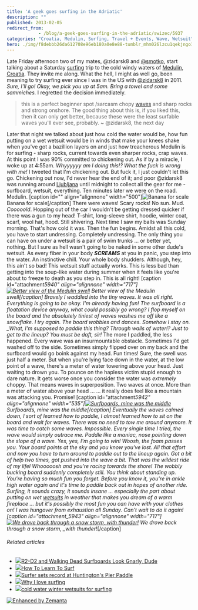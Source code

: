 ```yaml
---
title: 'A geek goes surfing in the Adriatic'
description: ""
published: 2013-02-05
redirect_from: 
            - /blog/a-geek-goes-surfing-in-the-adriatic/swizec/5937
categories: "Croatia, Medulin, Surfing, Travel + Events, Wave, Wetsuit"
hero: ./img/f8debbb26da612708e96eb180a0e8e88-tumblr_mhm026lzcu1qekjngo1_500.jpg
---
```

Late Friday afternoon two of my mates, @zidarsk8 and [@smotko](http://twitter.com/smotko), start talking about a Saturday [surfing](http://en.wikipedia.org/wiki/Surfing "Surfing") trip to the cold windy waters of [Medulin](<http://maps.google.com/maps?ll=44.8219444444,13.935&spn=0.1,0.1&q=44.8219444444,13.935 (Medulin)&t=h> "Medulin"), [Croatia](<http://maps.google.com/maps?ll=45.8,16.0&spn=10.0,10.0&q=45.8,16.0 (Croatia)&t=h> "Croatia"). They invite me along. What the hell, I might as well go, been meaning to try surfing ever since I was in the US with [@zidarsk8](https://twitter.com/zidarsk8) in 2011. _Sure, I&#x27;ll go!_ _Okay, we pick you up at 5am. Bring a towel and some sammiches._ I regretted the decision immediately.

> this is a perfect beginner spot /sarcasm chopy [waves](http://en.wikipedia.org/wiki/Wave "Wave") and sharp rocks and strong onshore. The good thing about this is, if you liked this, then it can only get better, because these were the least surfable waves you&#x27;ll ever see, probably. ~ @zidarsk8, the next day

Later that night we talked about just how cold the water would be, how fun putting on a wet wetsuit would be in winds that make your knees shake when you&#x27;ve got a bazillion layers on and just how treacherous Medulin is for surfing - sharp rocks, current towards even sharper rocks, crap waves. At this point I was 90% committed to chickening out. As if by a miracle, I woke up at 4:55am. _Whyyyyyy am I doing this!? What the fuck is wrong with me!_ I tweeted that I&#x27;m chickening out. But fuck it, I just couldn&#x27;t let this go. Chickening out now, I&#x27;d never hear the end of it; and poor @zidarsk8 was running around [Ljubljana](<http://maps.google.com/maps?ll=46.0555555556,14.5083333333&spn=0.1,0.1&q=46.0555555556,14.5083333333 (Ljubljana)&t=h> "Ljubljana") until midnight to collect all the gear for me - surfboard, wetsuit, everything. Ten minutes later we were on the road. Medulin. \[caption id=&quot;&quot; align=&quot;alignnone&quot; width=&quot;500&quot;]![Banana for scale](./img/f8debbb26da612708e96eb180a0e8e88-tumblr_mhm026lzcu1qekjngo1_500.jpg "Banana for scale") Banana for scale\[/caption] There were waves! Scary rocks! No sun. Mud. _Cooooold_. Hopping out of the car I wouldn&#x27;t be getting dressed quicker if there was a gun to my head! T-shirt, long-sleeve shirt, hoodie, winter coat, scarf, wool hat, hood. Still shivering. Next time I saw my balls was Sunday morning. That&#x27;s how cold it was. Then the fun begins. Amidst all this cold, you have to start undressing. Completely undressing. The only thing you can have on under a wetsuit is a pair of swim trunks ... or better yet, nothing. But I sure as hell wasn&#x27;t going to be naked in some other dude&#x27;s wetsuit. As every fiber in your body **_SCREAMS_** at you in panic, you step into the water. An instinctive chill. Your whole body shudders. Although, hey, this ain&#x27;t so bad! This wetsuit stuff actually works. This is less bad than getting into the soup-like water during summer when it feels like you&#x27;re about to freeze to death as you step in. This is all right! \[caption id=&quot;attachment*5940&quot; align=&quot;alignnone&quot; width=&quot;717&quot;][![Better view of the Medulin swell](./img/blog-wp-content-uploads-2013-02-medulin-swell-1024x764.jpg "Better view of the Medulin swell")](http://swizec.com/blog/wp-content/uploads/2013/02/medulin-swell.jpg) Better view of the Medulin swell\[/caption] Bravely I waddled into the tiny waves. It was all right. Everything is going to be okay. I&#x27;m already having fun! The surfboard is a floatation device anyway, what could possibly go wrong? I flop myself on the board and the absolutely tiniest of waves washes me off like a snowflake. I try again. The board wobbles and dances. Somehow I stay on. \_What, I&#x27;m supposed to paddle this thing? Through walls of water!? Just to get to the lineup? You must be daft, sir!* The more I paddled, the less happened. Every wave was an insurmountable obstacle. Sometimes I&#x27;d get washed off to the side. Sometimes simply flipped over on my back and the surfboard would go boink against my head. Fun times! Sure, the swell was just half a meter. But when you&#x27;re lying face down in the water, at the low point of a wave, there&#x27;s a meter of water towering above your head. Just waiting to drown you. To pounce on the hapless victim stupid enough to dare nature. It gets worse once you consider the water was _extremely_ choppy. That means waves in superposition. Two waves at once. More than a meter of water above your head ... ... it really does feel like a mountain was attacking you. Promise! \[caption id=&quot;attachment*5942&quot; align=&quot;alignnone&quot; width=&quot;535&quot;][![Surfboards, mine was the middle](./img/blog-wp-content-uploads-2013-02-medulin-surfboards-764x1024.jpg "Surfboards, mine was the middle")](http://swizec.com/blog/wp-content/uploads/2013/02/medulin-surfboards.jpg) Surfboards, mine was the middle\[/caption] Eventually the waves calmed down, I sort of learned how to paddle, I almost learned how to sit on the board and wait for waves. There was no need to tow me around anymore. It was time to catch some waves. Impossible. Every single time I tried, the wave would simply outrace me. Paddle like a maniac, nose pointing down the slope of a wave. Yes, yes, I&#x27;m going to win! Woosh, the foam passes you. Your board points at the sky and you know you&#x27;ve lost. All that effort and now you have to turn around to paddle out to the lineup again. Got a bit of help two times, got pushed into the wave a bit. That was the wildest ride of my lifeI Whooooosh and you&#x27;re racing towards the shore! The wobbly bucking board suddenly completely still. You think about standing up. You&#x27;re having so much fun you forget. Before you know it, you&#x27;re in ankle high water again and it&#x27;s time to paddle back out in hopes of another ride. Surfing, it sounds crazy, it sounds insane ... especially the part about putting on wet [wetsuits](http://en.wikipedia.org/wiki/Wetsuit "Wetsuit") in weather that makes you dream of a warm fireplace ... but it&#x27;s possibly the most fun you can have with your clothes on! I was hungover from exhaustion all Sunday. Can&#x27;t wait to do it again! \[caption id=&quot;attachment_5943&quot; align=&quot;alignnone&quot; width=&quot;717&quot;][![We drove back through a snow storm, with thunder!](./img/blog-wp-content-uploads-2013-02-medulin-car-1024x764.jpg "We drove back through a snow storm, with thunder!")](http://swizec.com/blog/wp-content/uploads/2013/02/medulin-car.jpg) We drove back through a snow storm, \_with thunder*!\[/caption]

###### Related articles

- [![](http://i.zemanta.com/139928544_80_80.jpg)](http://technabob.com/blog/2013/01/22/r2-d2-walking-dead-surfboards/)[R2-D2 and Walking Dead Surfboards Look Gnarly, Dude](http://technabob.com/blog/2013/01/22/r2-d2-walking-dead-surfboards/)
- [![](http://i.zemanta.com/101531735_80_80.jpg)](http://www.essentialtravel.co.uk/magazine/how-to/learn-to-surf.asp)[How To Learn To Surf](http://www.essentialtravel.co.uk/magazine/how-to/learn-to-surf.asp)
- [![](http://i.zemanta.com/143018368_80_80.jpg)](http://www.ocregister.com/articles/event-479084-paddle-year.html)[Surfer sets record at Huntington&#x27;s Pier Paddle](http://www.ocregister.com/articles/event-479084-paddle-year.html)
- [![](http://i.zemanta.com/140969870_80_80.jpg)](http://www.ronnestam.com/why-i-love-surfing/)[Why I love surfing](http://www.ronnestam.com/why-i-love-surfing/)
- [![](http://i.zemanta.com/139069308_80_80.jpg)](http://lunasurfshop.wordpress.com/2013/01/18/cold-water-wetsuits-for-surfing/)[cold water winter wetsuits for surfing](http://lunasurfshop.wordpress.com/2013/01/18/cold-water-wetsuits-for-surfing/)

[![Enhanced by Zemanta](http://img.zemanta.com/zemified_e.png?x-id=f189d2ee-b973-4a9f-b2cb-6199403143fe)](http://www.zemanta.com/?px "Enhanced by Zemanta")
